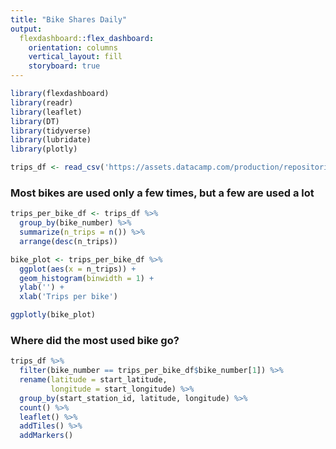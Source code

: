 ```yaml
---
title: "Bike Shares Daily"
output: 
  flexdashboard::flex_dashboard:
    orientation: columns
    vertical_layout: fill
    storyboard: true
---
```


```r
library(flexdashboard)
library(readr)
library(leaflet)
library(DT)
library(tidyverse)
library(lubridate)
library(plotly)

trips_df <- read_csv('https://assets.datacamp.com/production/repositories/1448/datasets/1f12031000b09ad096880bceb61f6ca2fd95e2eb/sanfran_bikeshare_joined_oneday.csv')
```

### Most bikes are used only a few times, but a few are used a lot

```r

trips_per_bike_df <- trips_df %>%
  group_by(bike_number) %>%
  summarize(n_trips = n()) %>%
  arrange(desc(n_trips)) 

bike_plot <- trips_per_bike_df %>%
  ggplot(aes(x = n_trips)) +
  geom_histogram(binwidth = 1) +
  ylab('') +
  xlab('Trips per bike') 

ggplotly(bike_plot)

```

### Where did the most used bike go?

```r

trips_df %>%
  filter(bike_number == trips_per_bike_df$bike_number[1]) %>%
  rename(latitude = start_latitude,
         longitude = start_longitude) %>%
  group_by(start_station_id, latitude, longitude) %>%
  count() %>%
  leaflet() %>%
  addTiles() %>%
  addMarkers()

```


